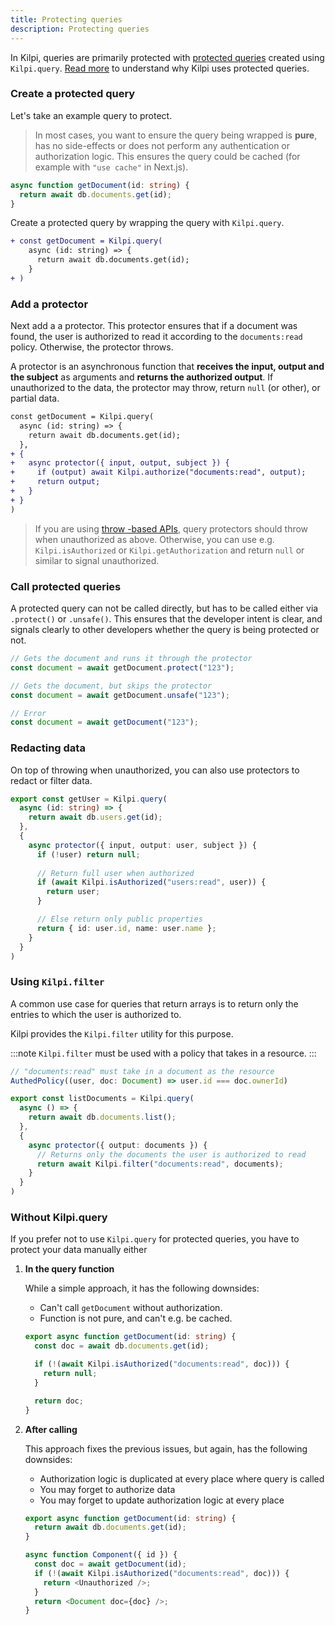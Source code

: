 ```yaml
---
title: Protecting queries
description: Protecting queries
---
```


In Kilpi, queries are primarily protected with [protected queries](/concepts/protected-query) created using `Kilpi.query`. [Read more](/concepts/protected-query) to understand why Kilpi uses protected queries.

### Create a protected query

Let's take an example query to protect.

> In most cases, you want to ensure the query being wrapped is **pure**, has no side-effects or does not perform any authentication or authorization logic. This ensures the query could be cached (for example with `"use cache"` in Next.js).


```ts
async function getDocument(id: string) {
  return await db.documents.get(id);
}
```

Create a protected query by wrapping the query with `Kilpi.query`.

```diff lang="ts"
+ const getDocument = Kilpi.query(
    async (id: string) => {
      return await db.documents.get(id);
    }
+ )
```

### Add a protector

Next add a a protector. This protector ensures that if a document was found, the user is authorized to read it according to the `documents:read` policy. Otherwise, the protector throws.

A protector is an asynchronous function that **receives the input, output and the subject** as arguments and **returns the authorized output**. If unauthorized to the data, the protector may throw, return `null` (or other), or partial data.

```diff lang="ts"
const getDocument = Kilpi.query(
  async (id: string) => {
    return await db.documents.get(id);
  },
+ {
+   async protector({ input, output, subject }) {
+     if (output) await Kilpi.authorize("documents:read", output);
+     return output;
+   }
+ }
)
```
> If you are using [throw -based APIs](/concepts/protection-basics), query protectors should throw when unauthorized as above. Otherwise, you can use e.g. `Kilpi.isAuthorized` or `Kilpi.getAuthorization` and return `null` or similar to signal unauthorized.

### Call protected queries

A protected query can not be called directly, but has to be called either via `.protect()` or `.unsafe()`. This ensures that the developer intent is clear, and signals clearly to other developers whether the query is being protected or not.

```ts
// Gets the document and runs it through the protector
const document = await getDocument.protect("123");

// Gets the document, but skips the protector
const document = await getDocument.unsafe("123");

// Error
const document = await getDocument("123");
```

### Redacting data

On top of throwing when unauthorized, you can also use protectors to redact or filter data.

```ts
export const getUser = Kilpi.query(
  async (id: string) => {
    return await db.users.get(id);
  },
  {
    async protector({ input, output: user, subject }) {
      if (!user) return null;
      
      // Return full user when authorized
      if (await Kilpi.isAuthorized("users:read", user)) {
        return user;
      }

      // Else return only public properties
      return { id: user.id, name: user.name };
    }
  }
)
```

### Using `Kilpi.filter`

A common use case for queries that return arrays is to return only the entries to which the user is authorized to.

Kilpi provides the `Kilpi.filter` utility for this purpose.

:::note
`Kilpi.filter` must be used with a policy that takes in a resource.
:::

```ts {2,11}
// "documents:read" must take in a document as the resource
AuthedPolicy((user, doc: Document) => user.id === doc.ownerId)

export const listDocuments = Kilpi.query(
  async () => {
    return await db.documents.list();
  },
  {
    async protector({ output: documents }) {
      // Returns only the documents the user is authorized to read
      return await Kilpi.filter("documents:read", documents);
    }
  }
)
```

### Without Kilpi.query

If you prefer not to use `Kilpi.query` for protected queries, you have to protect your data manually either

1. **In the query function**

    While a simple approach, it has the following downsides:

    - Can't call `getDocument` without authorization.
    - Function is not pure, and can't e.g. be cached.

    ```ts
    export async function getDocument(id: string) {
      const doc = await db.documents.get(id);

      if (!(await Kilpi.isAuthorized("documents:read", doc))) {
        return null;
      } 

      return doc;
    }
    ```

2. **After calling**

    This approach fixes the previous issues, but again, has the following downsides:

    - Authorization logic is duplicated at every place where query is called
    - You may forget to authorize data
    - You may forget to update authorization logic at every place

    ```ts
    export async function getDocument(id: string) {
      return await db.documents.get(id);
    }

    async function Component({ id }) {
      const doc = await getDocument(id);
      if (!(await Kilpi.isAuthorized("documents:read", doc))) {
        return <Unauthorized />;
      }
      return <Document doc={doc} />;
    }
    ```